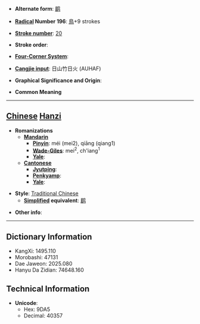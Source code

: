 * '''Alternate form''': [[鹛]]

* '''[[Wiktionary:Chinese radical index| Radical]] Number 196''': [[Wiktionary:Chinese radical index 鳥|鳥]]+9 strokes

* '''[[Wiktionary:Chinese total strokes index|Stroke number]]''': [[Wiktionary:Chinese total strokes index 20|20]]

* '''Stroke order''': 

* '''[[Wiktionary:Chinese four corner index|Four-Corner System]]''': 

* '''[[Wiktionary:Chinese Cangjie index|Cangjie input]]''': 日山竹日火 (AUHAF)

* '''Graphical Significance and Origin''': 

* '''Common Meaning'''

----

== [[Chinese]] [[Hanzi]] ==

* '''Romanizations'''
** '''[[Mandarin]]'''
*** '''[[Pinyin]]''': méi (mei2), qiāng (qiang1)
*** '''[[Wade-Giles]]''': mei<sup>2</sup>, ch'iang<sup>1</sup>
*** '''[[Yale]]''': 
** '''[[Cantonese]]'''
*** '''[[Jyutping]]''':
*** '''[[Penkyamp]]''': 
*** '''[[Yale]]''': 

* '''Style''': [[Traditional Chinese]] 
** '''[[Simplified Chinese|Simplified]] equivalent''': [[鹛]]

* '''Other info''': 

----

== Dictionary Information ==

* KangXi: 1495.110
* Morobashi: 47131
* Dae Jaweon: 2025.080
* Hanyu Da Zidian: 74648.160

== Technical Information ==

* '''Unicode''':
** Hex: 9DA5
** Decimal: 40357